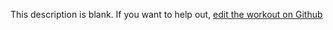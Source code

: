 
  This description is blank. If you want to help out, [edit the workout on Github](https://www.github.com/LiftArcade/exercises/blob/main/exercises/ez-bar-seated-close-grip-concentration-curl-description.mdx)